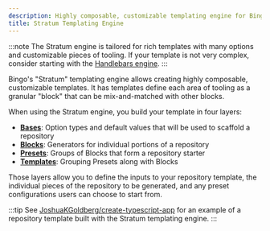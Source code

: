 ```yaml
---
description: Highly composable, customizable templating engine for Bingo.
title: Stratum Templating Engine
---
```


:::note
The Stratum engine is tailored for rich templates with many options and customizable pieces of tooling.
If your template is not very complex, consider starting with the [Handlebars engine](/engines/handlebars/about).
:::

Bingo's "Stratum" templating engine allows creating highly composable, customizable templates.
It has templates define each area of tooling as a granular "block" that can be mix-and-matched with other blocks.

When using the Stratum engine, you build your template in four layers:

- **[Bases](/engines/stratum/concepts/bases)**: Option types and default values that will be used to scaffold a repository
- **[Blocks](/engines/stratum/concepts/blocks)**: Generators for individual portions of a repository
- **[Presets](/engines/stratum/concepts/presets)**: Groups of Blocks that form a repository starter
- **[Templates](/engines/stratum/concepts/templates)**: Grouping Presets along with Blocks

Those layers allow you to define the inputs to your repository template, the individual pieces of the repository to be generated, and any preset configurations users can choose to start from.

:::tip
See [JoshuaKGoldberg/create-typescript-app](https://github.com/JoshuaKGoldberg/create-typescript-app) for an example of a repository template built with the Stratum templating engine.
:::
